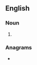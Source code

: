 ==English==

===Noun===
{{head|en|noun plural form}}

# {{plural of|riband|lang=en}}

===Anagrams===
* {{anagrams|en|a=abdinrs|Bardins|Brandis|Briands}}